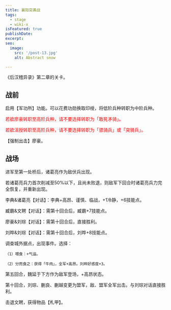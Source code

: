 ```yaml
---
title: 襄阳突袭战
tags:
  - stage
  - wiki-x
isFeatured: true
publishDate: 
excerpt: 
seo:
  image:
    src: '/post-13.jpg'
    alt: Abstract snow

---
```



《后汉稽异录》第二章的关卡。

<h2  class='section-title'>战前</h2>

启用【军功所】功能。可以花费功勋换取印绶，将低阶兵种转职为中阶兵种。

<font color='red'>若欲廖豪转职至高阶兵种，请不要选择转职为「敢死矛骑」。</font>
<p></p>
<font color='red'>若欲沮授转职至高阶兵种，请不要选择转职为「骠骑兵」或「突骑兵」。</font>

【强制出击】廖豪。

<h2  class='section-title'>战场</h2>

进军至第一处桥后，诸葛亮作为敌伏兵出现。

若诸葛亮兵力首次削减至50%以下，且尚未败退，则敌军下回合时诸葛亮兵力完全恢复，并重新出现。

李典&诸葛亮【对话】：李典+高昂、谨慎、临战，+1冷静，+6技能点。

臧霸&文聘【对话】：需第十回合后，臧霸+7技能点。

廖豪&刘琮【对话】：需第十回合后，直接胜利。

刘晔&刘琮【对话】：需第十回合后，刘晔+8技能点。

调查城外据点，出现事件。选择：

	（1）喂食：+气运。

	（2）分而食之：获得「牛肉」，全军+高昂。刘晔好感度+3。

第五回合，魏延于下方作为敌军登场，+高昂状态。

第十回合，刘琮、蒯良、蒯越变更为盟军，敌、盟军全军出击。与刘琮对话直接胜利。

击退文聘，获得物品【札甲】。